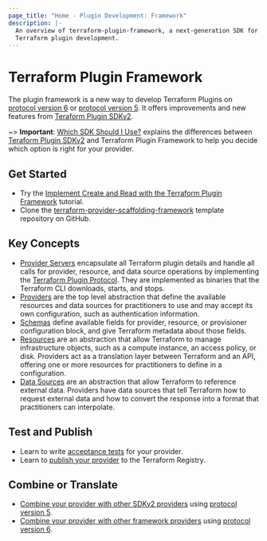 ```yaml
---
page_title: "Home - Plugin Development: Framework"
description: |-
  An overview of terraform-plugin-framework, a next-generation SDK for
  Terraform plugin development.
---
```


# Terraform Plugin Framework

The plugin framework is a new way to develop Terraform Plugins on [protocol version 6](/plugin/how-terraform-works#protocol-version-6) or [protocol version 5](/plugin/how-terraform-works#protocol-version-5). It offers improvements and new features from [Teraform Plugin SDKv2](/plugin/sdkv2).

~> **Important**: [Which SDK Should I Use?](/plugin/which-sdk) explains the differences between [Teraform Plugin SDKv2](/plugin/sdkv2) and Terraform Plugin Framework to help you decide which option is right for your provider.

## Get Started

- Try the [Implement Create and Read with the Terraform Plugin Framework](https://learn.hashicorp.com/tutorials/terraform/plugin-framework-create?in=terraform/providers) tutorial.
- Clone the [terraform-provider-scaffolding-framework](https://github.com/hashicorp/terraform-provider-scaffolding-framework) template repository on GitHub.

## Key Concepts

- [Provider Servers](/plugin/framework/provider-servers) encapsulate all Terraform plugin details and handle all calls for provider, resource, and data source operations by implementing the [Terraform Plugin Protocol](/plugin/how-terraform-works#terraform-plugin-protocol). They are implemented as binaries that the Terraform CLI downloads, starts, and stops.
- [Providers](/plugin/framework/providers) are the top level abstraction that define the available resources and data sources for practitioners to use and may accept its own configuration, such as authentication information.
- [Schemas](/plugin/framework/schemas) define available fields for provider, resource, or provisioner configuration block, and give Terraform metadata about those fields.
- [Resources](/plugin/framework/resources) are an abstraction that allow Terraform to manage infrastructure objects, such as a compute instance, an access policy, or disk. Providers act as a translation layer between Terraform and an API, offering one or more resources for practitioners to define in a configuration.
- [Data Sources](/plugin/framework/data-sources) are an abstraction that allow Terraform to reference external data. Providers have data sources that tell Terraform how to request external data and how to convert the response into a format that practitioners can interpolate.

## Test and Publish

- Learn to write [acceptance tests](/plugin/framework/acctests) for your provider.
- Learn to [publish your provider](/registry/providers/publishing) to the Terraform Registry.

## Combine or Translate

- [Combine your provider with other SDKv2 providers](/plugin/mux/combining-protocol-version-5-providers) using [protocol version 5](/plugin/how-terraform-works#protocol-version-5).
- [Combine your provider with other framework providers](/plugin/mux/combining-protocol-version-6-providers) using [protocol version 6](/plugin/how-terraform-works#protocol-version-6).
